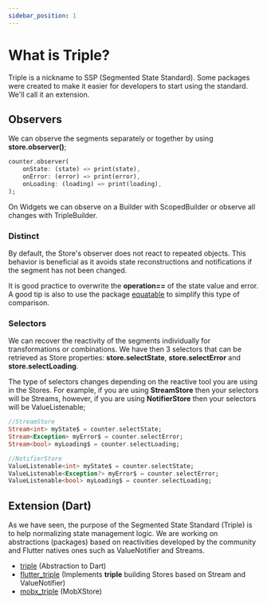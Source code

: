 ```yaml
---
sidebar_position: 1
---
```


# What is Triple?

Triple is a nickname to SSP (Segmented State Standard).
Some packages were created to make it easier for developers to start using the standard. We'll call it an extension.


## Observers

We can observe the segments separately or together by using **store.observer()**;

```dart
counter.observer(
    onState: (state) => print(state),
    onError: (error) => print(error),
    onLoading: (loading) => print(loading),
);
```
On Widgets we can observe on a Builder with ScopedBuilder or observe all changes with TripleBuilder.

### Distinct

By default, the Store's observer does not react to repeated objects. This behavior is beneficial as it avoids state reconstructions and notifications if the segment has not been changed.

It is good practice to overwrite the **operation==** of the state value and error. A good tip is also to use the package [equatable](https://pub.dev/packages/equatable) to simplify this type of comparison.

### Selectors

We can recover the reactivity of the segments individually for transformations or combinations. We have then 3 selectors that can be retrieved as Store properties: **store.selectState**, **store.selectError** and **store.selectLoading**.

The type of selectors changes depending on the reactive tool you are using in the Stores. For example, if you are using **StreamStore** then your selectors will be Streams, however,  if you are using **NotifierStore** then your selectors will be ValueListenable;

```dart
//StreamStore
Stream<int> myState$ = counter.selectState;
Stream<Exception> myError$ = counter.selectError;
Stream<bool> myLoading$ = counter.selectLoading;

//NotifierStore
ValueListenable<int> myState$ = counter.selectState;
ValueListenable<Exception?> myError$ = counter.selectError;
ValueListenable<bool> myLoading$ = counter.selectLoading;

```

## Extension (Dart)

As we have seen, the purpose of the Segmented State Standard (Triple) is to help normalizing state management logic. We are working on abstractions (packages) based on reactivities developed by the community and Flutter natives ones such as ValueNotifier and Streams.

- [triple](https://pub.dev/packages/triple) (Abstraction to Dart)
- [flutter_triple](https://pub.dev/packages/flutter_triple) (Implements **triple** building Stores based on Stream and ValueNotifier)
- [mobx_triple](https://pub.dev/packages/mobx_triple) (MobXStore)



